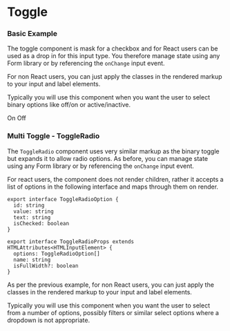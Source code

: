 
<Meta title="Toggle" />

# Toggle

### Basic Example

The toggle component is mask for a checkbox and for React users can be used as a drop in for this input type. You therefore manage state using any Form library or by referencing the `onChange` input event.

For non React users, you can just apply the classes in the rendered markup to your input and label elements.

Typically you will use this component when you want the user to select binary options like off/on or active/inactive.

<Canvas>
  <Story name="Basic Example">
    <Toggle id="my-cool-toggle">
      <span className={elToggleItem}>On</span>
      <span className={elToggleItem}>Off</span>
    </Toggle>
  </Story>
</Canvas>

<RenderHtmlMarkup component="Toggle" story="Basic Example" />

### Multi Toggle - ToggleRadio

The `ToggleRadio` component uses very similar markup as the binary toggle but expands it to allow radio options. As before, you can manage state using any Form library or by referencing the `onChange` input event.

For react users, the component does not render children, rather it accepts a list of options in the following interface and maps through them on render.

```tsx
export interface ToggleRadioOption {
  id: string
  value: string
  text: string
  isChecked: boolean
}

export interface ToggleRadioProps extends HTMLAttributes<HTMLInputElement> {
  options: ToggleRadioOption[]
  name: string
  isFullWidth?: boolean
}
```

As per the previous example, for non React users, you can just apply the classes in the rendered markup to your input and label elements.

Typically you will use this component when you want the user to select from a number of options, possibly filters or similar select options where a dropdown is not appropriate.

<Canvas>
  <Story name="Multi Toggle - ToggleRadio">
    <ToggleRadio
      name="my-cool-toggle-radio"
      isFullWidth
      options={[
        {
          id: 'option-1',
          value: 'option-1',
          text: 'Option 1',
          isChecked: true,
        },
        {
          id: 'option-2',
          value: 'option-2',
          text: 'Option 2',
          isChecked: false,
        },
        {
          id: 'option-3',
          value: 'option-3',
          text: 'Option 3',
          isChecked: false,
        },
      ]}
    />
  </Story>
</Canvas>

<RenderHtmlMarkup component="Toggle" story="Multi Toggle - ToggleRadio" />
